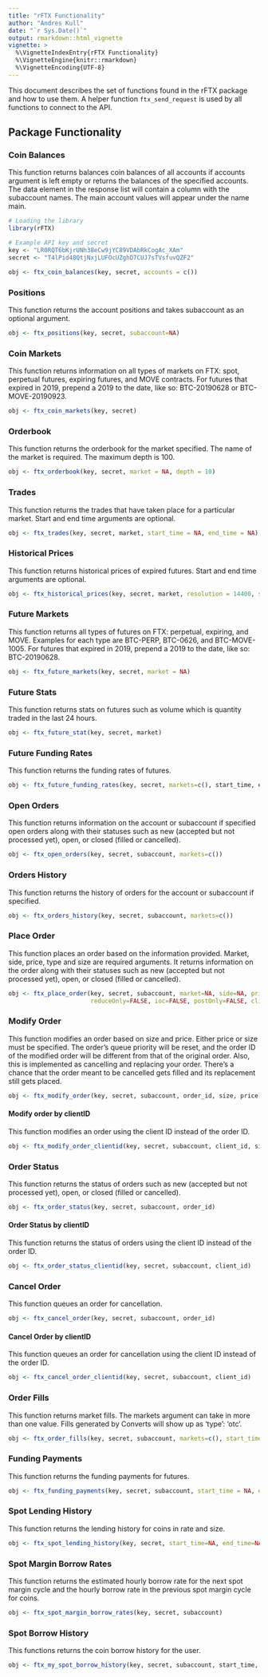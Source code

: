 ```yaml
---
title: "rFTX Functionality"
author: "Andres Kull"
date: "`r Sys.Date()`"
output: rmarkdown::html_vignette
vignette: >
  %\VignetteIndexEntry{rFTX Functionality}
  %\VignetteEngine{knitr::rmarkdown}
  %\VignetteEncoding{UTF-8}
---
```


This document describes the set of functions found in the rFTX package and how to use them. A helper function `ftx_send_request` is used by all functions to connect to the API. 

## Package Functionality

### Coin Balances

This function returns balances coin balances of all accounts if accounts argument is left empty or returns the balances of the specified accounts. The data element in the response list will contain a column with the subaccount names. The main account values will appear under the name main.

```r
# Loading the library
library(rFTX)

# Example API key and secret
key <- "LR0RQT6bKjrUNh38eCw9jYC89VDAbRkCogAc_XAm"
secret <- "T4lPid48QtjNxjLUFOcUZghD7CUJ7sTVsfuvQZF2"

obj <- ftx_coin_balances(key, secret, accounts = c())

```

### Positions

This function returns the account positions and takes subaccount as an optional argument. 

```r
obj <- ftx_positions(key, secret, subaccount=NA)

```

### Coin Markets

This function returns information on all types of markets on FTX: spot, perpetual futures, expiring futures, and MOVE contracts. For futures that expired in 2019, prepend a 2019 to the date, like so: BTC-20190628 or BTC-MOVE-20190923. 

```r
obj <- ftx_coin_markets(key, secret)

```

### Orderbook

This function returns the orderbook for the market specified. The name of the market is required. The maximum depth is 100.

```r
obj <- ftx_orderbook(key, secret, market = NA, depth = 10)

```

### Trades

This function returns the trades that have taken place for a particular market. Start and end time arguments are optional.

```r
obj <- ftx_trades(key, secret, market, start_time = NA, end_time = NA)

```

### Historical Prices

This function returns historical prices of expired futures. Start and end time arguments are optional.

```r
obj <- ftx_historical_prices(key, secret, market, resolution = 14400, start_time = NA, end_time = NA)

```

### Future Markets

This function returns all types of futures on FTX: perpetual, expiring, and MOVE. Examples for each type are BTC-PERP, BTC-0626, and BTC-MOVE-1005. For futures that expired in 2019, prepend a 2019 to the date, like so: BTC-20190628.

```r
obj <- ftx_future_markets(key, secret, market = NA)

```

### Future Stats

This function returns stats on futures such as volume which is quantity traded in the last 24 hours.

```r
obj <- ftx_future_stat(key, secret, market) 

```

### Future Funding Rates

This function returns the funding rates of futures.

```r
obj <- ftx_future_funding_rates(key, secret, markets=c(), start_time, end_time)

```

### Open Orders

This function returns information on the account or subaccount if specified open orders along with their statuses such as new (accepted but not processed yet), open, or closed (filled or cancelled).

```r
obj <- ftx_open_orders(key, secret, subaccount, markets=c())

```

### Orders History

This function returns the history of orders for the account or subaccount if specified.

```r
obj <- ftx_orders_history(key, secret, subaccount, markets=c())

```

### Place Order

This function places an order based on the information provided. Market, side, price, type and size are required arguments. It returns information on the order along with their statuses such as new (accepted but not processed yet), open, or closed (filled or cancelled).

```r
obj <- ftx_place_order(key, secret, subaccount, market=NA, side=NA, price=NA, type=NA, size=NA, 
                       reduceOnly=FALSE, ioc=FALSE, postOnly=FALSE, clientId=NA)

```

### Modify Order

This function modifies an order based on size and price. Either price or size must be specified. The order's queue priority will be reset, and the order ID of the modified order will be different from that of the original order. Also, this is implemented as cancelling and replacing your order. There's a chance that the order meant to be cancelled gets filled and its replacement still gets placed.

```r
obj <- ftx_modify_order(key, secret, subaccount, order_id, size, price)

```

#### Modify order by clientID

This function modifies an order using the client ID instead of the order ID. 

```r
obj <- ftx_modify_order_clientid(key, secret, subaccount, client_id, size, price)

```

### Order Status

This function returns the status of orders such as new (accepted but not processed yet), open, or closed (filled or cancelled).

```r
obj <- ftx_order_status(key, secret, subaccount, order_id)

```

#### Order Status by clientID

This function returns the status of orders using the client ID instead of the order ID.

```r
obj <- ftx_order_status_clientid(key, secret, subaccount, client_id)

```

### Cancel Order

This function queues an order for cancellation.

```r
obj <- ftx_cancel_order(key, secret, subaccount, order_id)

```

#### Cancel Order by clientID

This function queues an order for cancellation using the client ID instead of the order ID.

```r
obj <- ftx_cancel_order_clientid(key, secret, subaccount, client_id)

```

### Order Fills

This function returns market fills. The markets argument can take in more than one value. Fills generated by Converts will show up as 'type': 'otc'.

```r
obj <- ftx_order_fills(key, secret, subaccount, markets=c(), start_time=NA, end_time=NA)

```

### Funding Payments

This function returns the funding payments for futures.

```r
obj <- ftx_funding_payments(key, secret, subaccount, start_time = NA, end_time = NA)

```

### Spot Lending History

This function returns the lending history for coins in rate and size. 

```r
obj <- ftx_spot_lending_history(key, secret, start_time=NA, end_time=NA)

```

### Spot Margin Borrow Rates

This function returns the estimated hourly borrow rate for the next spot margin cycle and the hourly borrow rate in the previous spot margin cycle for coins.

```r
obj <- ftx_spot_margin_borrow_rates(key, secret, subaccount)

```

### Spot Borrow History

This functions returns the coin borrow history for the user.

```r
obj <- ftx_my_spot_borrow_history(key, secret, subaccount, start_time, end_time)

```

